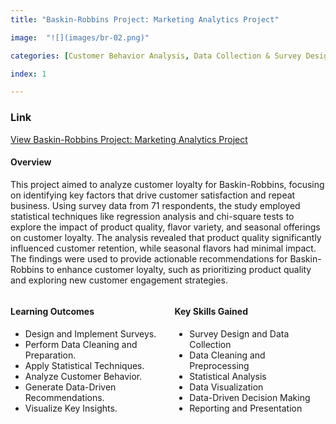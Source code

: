 ```yaml
---
title: "Baskin-Robbins Project: Marketing Analytics Project"

image:  "![](images/br-02.png)" 

categories: [Customer Behavior Analysis, Data Collection & Survey Design, Statistical Techniques & Validation, Visualization Exploration & Interpretation, Insights & Recommendations Based on Analytics, Segmentation & Comparative Analysis] 

index: 1 

---
```

### Link 
[View Baskin-Robbins Project: Marketing Analytics Project](https://raw.githubusercontent.com/jonnydlt/6400/main/images/6500%20%20Baskin%20Robins%20Final%20Report.pdf)

#### **Overview**

This project aimed to analyze customer loyalty for Baskin-Robbins, focusing on identifying key factors that drive customer satisfaction and repeat business. Using survey data from 71 respondents, the study employed statistical techniques like regression analysis and chi-square tests to explore the impact of product quality, flavor variety, and seasonal offerings on customer loyalty. The analysis revealed that product quality significantly influenced customer retention, while seasonal flavors had minimal impact. The findings were used to provide actionable recommendations for Baskin-Robbins to enhance customer loyalty, such as prioritizing product quality and exploring new customer engagement strategies.

::::: columns
::: {.column width="50%"}
#### **Learning Outcomes**

-   Design and Implement Surveys.\
-   Perform Data Cleaning and Preparation.\
-   Apply Statistical Techniques.\
-   Analyze Customer Behavior.\
-   Generate Data-Driven Recommendations.\
-   Visualize Key Insights.
:::

::: {.column width="50%"}
#### **Key Skills Gained**

-   Survey Design and Data Collection\
-   Data Cleaning and Preprocessing\
-   Statistical Analysis\
-   Data Visualization\
-   Data-Driven Decision Making\
-   Reporting and Presentation
:::
:::::


